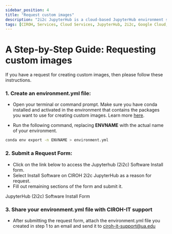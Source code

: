 ```yaml
---
sidebar_position: 4
title: "Request custom images"
description: "2i2c JupyterHub is a cloud-based JupyterHub environment specifically designed for hydrological researchers. It is powered by 2i2c JupyterHub, a cloud-based JupyterHub environment specifically on Google Cloud"
tags: [CIROH, Services, Cloud Services, JupyterHub, 2i2c, Google Cloud, Education]
---
```



# A Step-by-Step Guide: Requesting custom images
If you have a request for creating custom images, then please follow these instructions.
### 1. Create an environment.yml file:
- Open your terminal or command prompt. Make sure you have conda installed and activated in the environment that contains the packages you want to use for creating custom images. Learn more [here](https://conda.io/projects/conda/en/latest/user-guide/getting-started.html).

- Run the following command, replacing **ENVNAME** with the actual name of your environment.

```bash
conda env export -n ENVNAME > environment.yml
```

### 2. Submit a Request Form:


- Click on the link below to access the Jupyterhub (2i2c) Software Install form. 
- Select Install Software on CIROH 2i2c JupyterHub as a reason for request. 
- Fill out remaining sections of the form and submit it.

<Link class="button button--active button--primary" to="https://forms.office.com/Pages/ResponsePage.aspx?id=jnIAKtDwtECk6M5DPz-8p4IIpHdEnmhNgjOa9FjrwGtUNUoyV1UxNFIzV1AyTDhTNzdOT1Q5NVlLTC4u"> JupyterHub (2i2c) Software Install Form</Link>

### 3. Share your environment.yml file with CIROH-IT support

- After submitting the request form, attach the environment.yml file you created in step 1 to an email and send it to ciroh-it-support@ua.edu


 
